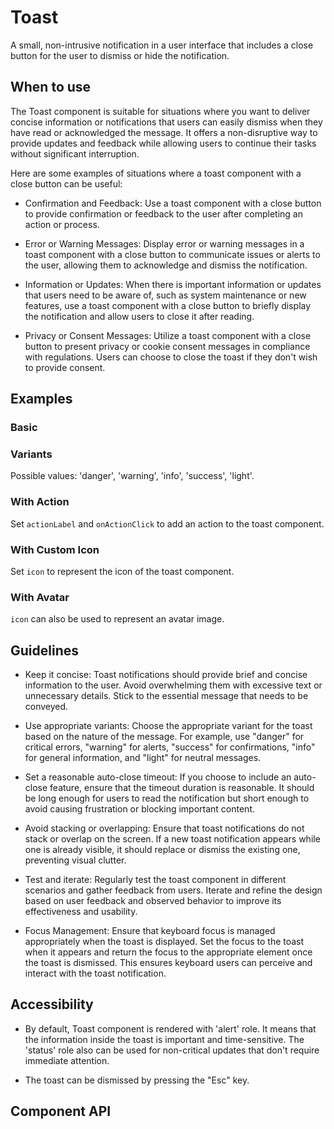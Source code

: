 

<Meta of={Toast} />

# Toast

A small, non-intrusive notification in a user interface that includes a close button for the user to dismiss or hide
the notification.

## When to use

The Toast component is suitable for situations where you want to deliver concise information or notifications that users
can easily dismiss when they have read or acknowledged the message. It offers a non-disruptive way to provide updates
and feedback while allowing users to continue their tasks without significant interruption.

Here are some examples of situations where a toast component with a close button can be useful:

- Confirmation and Feedback: Use a toast component with a close button to provide confirmation or feedback to the user
  after completing an action or process.

- Error or Warning Messages: Display error or warning messages in a toast component with a close button to communicate
  issues or alerts to the user, allowing them to acknowledge and dismiss the notification.

- Information or Updates: When there is important information or updates that users need to be aware of, such as system
  maintenance or new features, use a toast component with a close button to briefly display the notification and allow
  users to close it after reading.

- Privacy or Consent Messages: Utilize a toast component with a close button to present privacy or cookie consent
  messages in compliance with regulations. Users can choose to close the toast if they don't wish to provide consent.

## Examples

### Basic

<Canvas of={Basic} />

### Variants

Possible values: 'danger', 'warning', 'info', 'success', 'light'.

<Canvas of={Variants} />

### With Action

Set `actionLabel` and `onActionClick` to add an action to the toast component.

<Canvas of={WithAction} />

### With Custom Icon

Set `icon` to represent the icon of the toast component.

<Canvas of={WithCustomIcon} />

### With Avatar

`icon` can also be used to represent an avatar image.

<Canvas of={WithAvatar} />

## Guidelines

- Keep it concise: Toast notifications should provide brief and concise information to the user. Avoid overwhelming
  them with excessive text or unnecessary details. Stick to the essential message that needs to be conveyed.

- Use appropriate variants: Choose the appropriate variant for the toast based on the nature of the message.
  For example, use "danger" for critical errors, "warning" for alerts, "success" for confirmations, "info" for general
  information, and "light" for neutral messages.

- Set a reasonable auto-close timeout: If you choose to include an auto-close feature, ensure that the timeout duration
  is reasonable. It should be long enough for users to read the notification but short enough to avoid causing frustration
  or blocking important content.

- Avoid stacking or overlapping: Ensure that toast notifications do not stack or overlap on the screen. If a new toast
  notification appears while one is already visible, it should replace or dismiss the existing one, preventing visual
  clutter.

- Test and iterate: Regularly test the toast component in different scenarios and gather feedback from users. Iterate
  and refine the design based on user feedback and observed behavior to improve its effectiveness and usability.

- Focus Management: Ensure that keyboard focus is managed appropriately when the toast is displayed. Set the focus to the toast when it
  appears and return the focus to the appropriate element once the toast is dismissed. This ensures keyboard users can
  perceive and interact with the toast notification.

## Accessibility

- By default, Toast component is rendered with 'alert' role. It means that the information inside the toast is important
  and time-sensitive. The 'status' role also can be used for non-critical updates that don't require immediate attention.

- The toast can be dismissed by pressing the "Esc" key.

## Component API

<ArgTypes />
